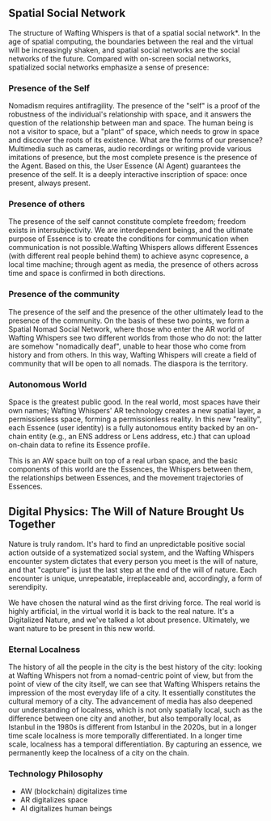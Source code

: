 

<h2 id='network'>Spatial Social Network</h2>

The structure of Wafting Whispers is that of a spatial social network*. In the age of spatial computing, the boundaries between the real and the virtual will be increasingly shaken, and spatial social networks are the social networks of the future. Compared with on-screen social networks, spatialized social networks emphasize a sense of presence:

<h3>Presence of the Self</h3>
Nomadism requires antifragility. The presence of the "self" is a proof of the robustness of the individual's relationship with space, and it answers the question of the relationship between man and space. The human being is not a visitor to space, but a "plant" of space, which needs to grow in space and discover the roots of its existence. What are the forms of our presence? Multimedia such as cameras, audio recordings or writing provide various imitations of presence, but the most complete presence is the presence of the Agent. Based on this, the User Essence (AI Agent) guarantees the presence of the self. It is a deeply interactive inscription of space: once present, always present.

<h3>Presence of others</h3>
The presence of the self cannot constitute complete freedom; freedom exists in intersubjectivity. We are interdependent beings, and the ultimate purpose of Essence is to create the conditions for communication when communication is not possible.Wafting Whispers allows different Essences (with different real people behind them) to achieve async copresence, a local time machine; through agent as media, the presence of others across time and space is confirmed in both directions.

<h3>Presence of the community</h3>
The presence of the self and the presence of the other ultimately lead to the presence of the community. On the basis of these two points, we form a Spatial Nomad Social Network, where those who enter the AR world of Wafting Whispers see two different worlds from those who do not: the latter are somehow "nomadically deaf", unable to hear those who come from history and from others. In this way, Wafting Whispers will create a field of community that will be open to all nomads. The diaspora is the territory.

<h3>Autonomous World</h3>
Space is the greatest public good. In the real world, most spaces have their own names; Wafting Whispers' AR technology creates a new spatial layer, a permissionless space, forming a permissionless reality. In this new "reality", each Essence (user identity) is a fully autonomous entity backed by an on-chain entity (e.g., an ENS address or Lens address, etc.) that can upload on-chain data to refine its Essence profile.

This is an AW space built on top of a real urban space, and the basic components of this world are the Essences, the Whispers between them, the relationships between Essences, and the movement trajectories of Essences.

<h2 id='dp'>Digital Physics: The Will of Nature Brought Us Together</h2>

Nature is truly random. It's hard to find an unpredictable positive social action outside of a systematized social system, and the Wafting Whispers encounter system dictates that every person you meet is the will of nature, and that "capture" is just the last step at the end of the will of nature. Each encounter is unique, unrepeatable, irreplaceable and, accordingly, a form of serendipity.

We have chosen the natural wind as the first driving force. The real world is highly artificial, in the virtual world it is back to the real nature. It's a Digitalized Nature, and we've talked a lot about presence. Ultimately, we want nature to be present in this new world.

<h3>Eternal Localness</h3>

The history of all the people in the city is the best history of the city: looking at Wafting Whispers not from a nomad-centric point of view, but from the point of view of the city itself, we can see that Wafting Whispers retains the impression of the most everyday life of a city. It essentially constitutes the cultural memory of a city. The advancement of media has also deepened our understanding of localness, which is not only spatially local, such as the difference between one city and another, but also temporally local, as Istanbul in the 1980s is different from Istanbul in the 2020s, but in a longer time scale localness is more temporally differentiated. In a longer time scale, localness has a temporal differentiation. By capturing an essence, we permanently keep the localness of a city on the chain.

<h3>Technology Philosophy</h3>
<ul>
<li>AW (blockchain) digitalizes time</li>
<li>AR digitalizes space</li>
<li>AI digitalizes human beings</li>
</ul>

